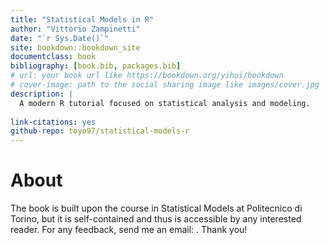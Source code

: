 ```yaml
--- 
title: "Statistical Models in R"
author: "Vittorio Zampinetti"
date: "`r Sys.Date()`"
site: bookdown::bookdown_site
documentclass: book
bibliography: [book.bib, packages.bib]
# url: your book url like https://bookdown.org/yihui/bookdown
# cover-image: path to the social sharing image like images/cover.jpg
description: |
  A modern R tutorial focused on statistical analysis and modeling.
  
link-citations: yes
github-repo: toyo97/statistical-models-r
---
```


# About {-}

The book is built upon the course in Statistical Models at
Politecnico di Torino, but it is self-contained and thus is 
accessible by any interested reader. For any feedback, send me 
an email: [](mailto:zampinetti@gmail.com). Thank you!
